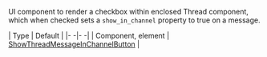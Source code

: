 UI component to render a checkbox within enclosed Thread component, which when checked sets a `show_in_channel` property to true on a message.

| Type | Default |
|- -|- -|
| Component, element | [ShowThreadMessageInChannelButton](https://github.com/GetStream/stream-chat-react-native/blob/master/package/src/components/MessageInput/ShowThreadMessageInChannelButton.tsx) |
